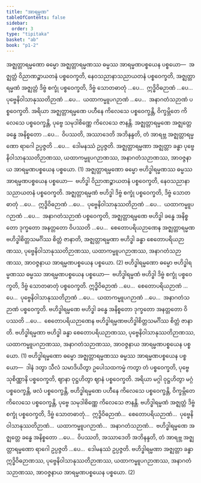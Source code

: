 ```yaml
---
title: "အာရမ္မဏ"
tableOfContents: false
sidebar:
  order: 3
type: "tipitaka"
basket: "ab"
book: "p1-2"
---
```



<DynamicBreadcrumb />

<Division number="12" book="p1-2" e="ch" v="37" p="457">

<Paragraph number="2893" book="p1-2">
အဇ္ဈတ္တာရမ္မဏော ဓမ္မော အဇ္ဈတ္တာရမ္မဏဿ ဓမ္မဿ အာရမ္မဏပစ္စယေန ပစ္စယော—  အဇ္ဈတ္တံ ဝိညာဏဉ္စာယတနံ ပစ္စဝေက္ခတိ, နေဝသညာနာသညာယတနံ ပစ္စဝေက္ခတိ, အဇ္ဈတ္တာရမ္မဏံ အဇ္ဈတ္တံ ဒိဗ္ဗံ စက္ခုံ ပစ္စဝေက္ခတိ, ဒိဗ္ဗံ သောတဓာတုံ …ပေ…  ဣဒ္ဓိဝိဓဉာဏံ …ပေ…  ပုဗ္ဗေနိဝါသာနုဿတိဉာဏံ …ပေ…  ယထာကမ္မူပဂဉာဏံ …ပေ…  အနာဂတံသဉာဏံ ပစ္စဝေက္ခတိ. အရိယာ အဇ္ဈတ္တာရမ္မဏေ ပဟီနေ ကိလေသေ ပစ္စဝေက္ခန္တိ, ဝိက္ခမ္ဘိတေ ကိလေသေ ပစ္စဝေက္ခန္တိ, ပုဗ္ဗေ သမုဒါစိဏ္ဏေ ကိလေသေ ဇာနန္တိ. အဇ္ဈတ္တာရမ္မဏေ အဇ္ဈတ္တေ ခန္ဓေ အနိစ္စတော …ပေ…  ဝိပဿတိ, အဿာဒေတိ အဘိနန္ဒတိ, တံ အာရဗ္ဘ အဇ္ဈတ္တာရမ္မဏော ရာဂေါ ဥပ္ပဇ္ဇတိ …ပေ…  ဒေါမနဿံ ဥပ္ပဇ္ဇတိ. အဇ္ဈတ္တာရမ္မဏာ အဇ္ဈတ္တာ ခန္ဓာ ပုဗ္ဗေနိဝါသာနုဿတိဉာဏဿ, ယထာကမ္မူပဂဉာဏဿ, အနာဂတံသဉာဏဿ, အာဝဇ္ဇနာယ အာရမ္မဏပစ္စယေန ပစ္စယော. (1)
</Paragraph>

<Paragraph number="2894" book="p1-2">
အဇ္ဈတ္တာရမ္မဏော ဓမ္မော ဗဟိဒ္ဓါရမ္မဏဿ ဓမ္မဿ အာရမ္မဏပစ္စယေန ပစ္စယော—  ဗဟိဒ္ဓါ ဝိညာဏဉ္စာယတနံ ပစ္စဝေက္ခတိ, နေဝသညာနာသညာယတနံ ပစ္စဝေက္ခတိ. အဇ္ဈတ္တာရမ္မဏံ ဗဟိဒ္ဓါ ဒိဗ္ဗံ စက္ခုံ ပစ္စဝေက္ခတိ, ဒိဗ္ဗံ သောတဓာတုံ …ပေ…  ဣဒ္ဓိဝိဓဉာဏံ …ပေ…  ပုဗ္ဗေနိဝါသာနုဿတိဉာဏံ …ပေ…  ယထာကမ္မူပဂဉာဏံ …ပေ…  အနာဂတံသဉာဏံ ပစ္စဝေက္ခတိ, အဇ္ဈတ္တာရမ္မဏေ ဗဟိဒ္ဓါ ခန္ဓေ အနိစ္စတော ဒုက္ခတော အနတ္တတော ဝိပဿတိ …ပေ…  စေတောပရိယဉာဏေန အဇ္ဈတ္တာရမ္မဏဗဟိဒ္ဓါစိတ္တသမင်္ဂိဿ စိတ္တံ ဇာနာတိ, အဇ္ဈတ္တာရမ္မဏာ ဗဟိဒ္ဓါ ခန္ဓာ စေတောပရိယဉာဏဿ, ပုဗ္ဗေနိဝါသာနုဿတိဉာဏဿ, ယထာကမ္မူပဂဉာဏဿ, အနာဂတံသဉာဏဿ, အာဝဇ္ဇနာယ အာရမ္မဏပစ္စယေန ပစ္စယော. (2)
</Paragraph>

</Division>
<Division number="13" book="p1-2" e="ch" v="37" p="457">

<Paragraph number="2895" book="p1-2">
ဗဟိဒ္ဓါရမ္မဏော ဓမ္မော ဗဟိဒ္ဓါရမ္မဏဿ ဓမ္မဿ အာရမ္မဏပစ္စယေန ပစ္စယော—  ဗဟိဒ္ဓါရမ္မဏံ ဗဟိဒ္ဓါ ဒိဗ္ဗံ စက္ခုံ ပစ္စဝေက္ခတိ, ဒိဗ္ဗံ သောတဓာတုံ ပစ္စဝေက္ခတိ. ဣဒ္ဓိဝိဓဉာဏံ …ပေ…  စေတောပရိယဉာဏံ …ပေ…  ပုဗ္ဗေနိဝါသာနုဿတိဉာဏံ …ပေ…  ယထာကမ္မူပဂဉာဏံ …ပေ…  အနာဂတံသဉာဏံ ပစ္စဝေက္ခတိ. ဗဟိဒ္ဓါရမ္မဏေ ဗဟိဒ္ဓါ ခန္ဓေ အနိစ္စတော ဒုက္ခတော အနတ္တတော ဝိပဿတိ …ပေ…  စေတောပရိယဉာဏေန ဗဟိဒ္ဓါရမ္မဏဗဟိဒ္ဓါစိတ္တသမင်္ဂိဿ စိတ္တံ ဇာနာတိ. ဗဟိဒ္ဓါရမ္မဏာ ဗဟိဒ္ဓါ ခန္ဓာ စေတောပရိယဉာဏဿ, ပုဗ္ဗေနိဝါသာနုဿတိဉာဏဿ, ယထာကမ္မူပဂဉာဏဿ, အနာဂတံသဉာဏဿ, အာဝဇ္ဇနာယ အာရမ္မဏပစ္စယေန ပစ္စယော. (1)
</Paragraph>

<Paragraph number="2896" book="p1-2">
ဗဟိဒ္ဓါရမ္မဏော ဓမ္မော အဇ္ဈတ္တာရမ္မဏဿ ဓမ္မဿ အာရမ္မဏပစ္စယေန ပစ္စယော—  ဒါနံ ဒတွာ သီလံ သမာဒိယိတွာ ဥပေါသထကမ္မံ ကတွာ တံ ပစ္စဝေက္ခတိ, ပုဗ္ဗေ သုစိဏ္ဏာနိ ပစ္စဝေက္ခတိ, ဈာနာ ဝုဋ္ဌဟိတွာ ဈာနံ ပစ္စဝေက္ခတိ. အရိယာ မဂ္ဂါ ဝုဋ္ဌဟိတွာ မဂ္ဂံ ပစ္စဝေက္ခန္တိ, ဖလံ ပစ္စဝေက္ခန္တိ, ဗဟိဒ္ဓါရမ္မဏေ ပဟီနေ ကိလေသေ ပစ္စဝေက္ခန္တိ, ဝိက္ခမ္ဘိတေ ကိလေသေ ပစ္စဝေက္ခန္တိ, ပုဗ္ဗေ သမုဒါစိဏ္ဏေ ကိလေသေ ဇာနန္တိ. ဗဟိဒ္ဓါရမ္မဏံ အဇ္ဈတ္တံ ဒိဗ္ဗံ စက္ခုံ ပစ္စဝေက္ခတိ, ဒိဗ္ဗံ သောတဓာတုံ…  ဣဒ္ဓိဝိဓဉာဏံ…  စေတောပရိယဉာဏံ…  ပုဗ္ဗေနိဝါသာနုဿတိဉာဏံ…  ယထာကမ္မူပဂဉာဏံ…  အနာဂတံသဉာဏံ…  ဗဟိဒ္ဓါရမ္မဏေ အဇ္ဈတ္တေ ခန္ဓေ အနိစ္စတော …ပေ…  ဝိပဿတိ, အဿာဒေတိ အဘိနန္ဒတိ, တံ အာရဗ္ဘ အဇ္ဈတ္တာရမ္မဏော ရာဂေါ ဥပ္ပဇ္ဇတိ …ပေ…  ဒေါမနဿံ ဥပ္ပဇ္ဇတိ. ဗဟိဒ္ဓါရမ္မဏာ အဇ္ဈတ္တာ ခန္ဓာ ဣဒ္ဓိဝိဓဉာဏဿ, ပုဗ္ဗေနိဝါသာနုဿတိဉာဏဿ, ယထာကမ္မူပဂဉာဏဿ, အနာဂတံသဉာဏဿ, အာဝဇ္ဇနာယ အာရမ္မဏပစ္စယေန ပစ္စယော. (2)
</Paragraph>
</Division>
